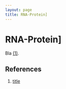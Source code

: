 ```yaml
---
layout: page
title: RNA-Protein]
---
```


# RNA-Protein]

Bla [(1)](#references). 


## References

(1) [title](https://www.ncbi.nlm.nih.gov/pubmed/pmid)
